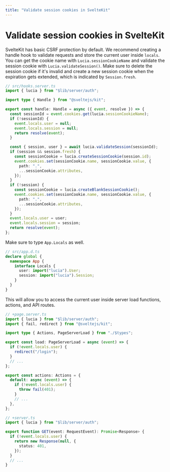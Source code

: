 ```yaml
---
title: "Validate session cookies in SvelteKit"
---
```


# Validate session cookies in SvelteKit

SvelteKit has basic CSRF protection by default. We recommend creating a handle hook to validate requests and store the current user inside `locals`. You can get the cookie name with `Lucia.sessionCookieName` and validate the session cookie with `Lucia.validateSession()`. Make sure to delete the session cookie if it's invalid and create a new session cookie when the expiration gets extended, which is indicated by `Session.fresh`.

```ts
// src/hooks.server.ts
import { lucia } from "$lib/server/auth";

import type { Handle } from "@sveltejs/kit";

export const handle: Handle = async ({ event, resolve }) => {
  const sessionId = event.cookies.get(lucia.sessionCookieName);
  if (!sessionId) {
    event.locals.user = null;
    event.locals.session = null;
    return resolve(event);
  }

  const { session, user } = await lucia.validateSession(sessionId);
  if (session && session.fresh) {
    const sessionCookie = lucia.createSessionCookie(session.id);
    event.cookies.set(sessionCookie.name, sessionCookie.value, {
      path: ".",
      ...sessionCookie.attributes,
    });
  }
  if (!session) {
    const sessionCookie = lucia.createBlankSessionCookie();
    event.cookies.set(sessionCookie.name, sessionCookie.value, {
      path: ".",
      ...sessionCookie.attributes,
    });
  }
  event.locals.user = user;
  event.locals.session = session;
  return resolve(event);
};
```

Make sure to type `App.Locals` as well.

```ts
// src/app.d.ts
declare global {
  namespace App {
    interface Locals {
      user: import("lucia").User;
      session: import("lucia").Session;
    }
  }
}
```

This will allow you to access the current user inside server load functions, actions, and API routes.

```ts
// +page.server.ts
import { lucia } from "$lib/server/auth";
import { fail, redirect } from "@sveltejs/kit";

import type { Actions, PageServerLoad } from "./$types";

export const load: PageServerLoad = async (event) => {
  if (!event.locals.user) {
    redirect("/login");
  }
  // ...
};

export const actions: Actions = {
  default: async (event) => {
    if (!event.locals.user) {
      throw fail(401);
    }
    // ...
  },
};
```

```ts
// +server.ts
import { lucia } from "$lib/server/auth";

export function GET(event: RequestEvent): Promise<Response> {
  if (!event.locals.user) {
    return new Response(null, {
      status: 401,
    });
  }
  // ...
}
```
